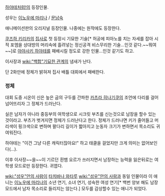 [[하야테처럼!]]의 등장인물.

성우는 [[이노우에 마리나]] / [[문남숙]]

애니메이션판의 오리지널 등장인물. 나중에는 원작에도 등장한다.

[[쿠즈하 키리카]]의 [[집사]]로 첫 등장시 기묘한 기술[* 허공에 피아노를 치는 자세를 잡아 시적 포엠을 상대방의 머리속에 흘려넣는 정신공격 비스무리한 기술...인것 같다.~~뭐여~~]로 [[아야사키 하야테]]를 패배시킬 정도로 강한 인물...인것 같기도 하고.

이사장과 [[wiki:"백합"기묘한 관계]]의 냄새가 난다.

단 2화만에 정체가 밝혀져 집사 배틀 대회에서 패배한다.

=== 정체 ===
대회 도중 시온이 신은 높은 굽의 구두를 간파한 [[카츠라 히나기쿠]]의 조언에 다리를 걸어 넘어뜨리자 그 정체가 드러난다.

실은 남자가 아니라 중등부의 여학생으로 시크릿 부츠를 신는것으로 남장을 할수 있는 것이라고. 부츠가 벗겨지면 정체가 드러난다고 한다. 정체가 드러나면 키가 줄어들고 머리색이 핑크색으로 변하며 팔다리 길이가 짧아지고 눈동자 크기가 변하면서 목소리도 귀여워진다.

하야테는 "이건 그냥 다른 캐릭터잖아요!" 하고 태클을 걸었지만 크게 의미는 없어보인다(...).

이후 이사장~~을~~이 기르던 흰뱀 요르가 쓰러지면서 남장하는 능력을 잃은뒤로는 여학생 모드로만 등장한다. 귀엽다.

[[wiki:"성우"안의 사람]]이 [[타치바나 와타루]] [[wiki:"성우"안의 사람]]과 동일 인물이라 이 애니는 [[이노우에 마리나]]의 소년 연기, 소녀 연기, 성숙한 여성 연기[* 백번 양보 해도 남장 모드에서 남자 목소리로 들리지는 않는다.] 모두를 감상할수 있는 애니가 되었다.
